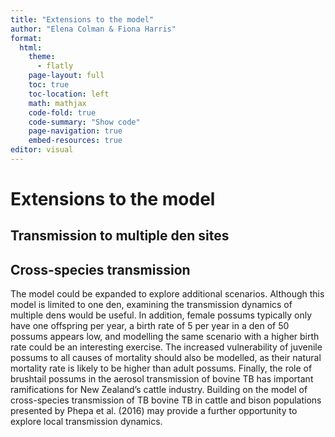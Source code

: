 ```yaml
---
title: "Extensions to the model"
author: "Elena Colman & Fiona Harris"
format:
  html:
    theme: 
      - flatly
    page-layout: full
    toc: true
    toc-location: left
    math: mathjax
    code-fold: true
    code-summary: "Show code"
    page-navigation: true
    embed-resources: true
editor: visual
---
```


# Extensions to the model {#extensions-of-the-model}

## Transmission to multiple den sites {#transmission-to-multiple-den-sites}

## Cross-species transmission {#cross-species-transmission}

The model could be expanded to explore additional scenarios. Although this model is limited to one den, examining the transmission dynamics of multiple dens would be useful. In addition, female possums typically only have one offspring per year, a birth rate of 5 per year in a den of 50 possums appears low, and modelling the same scenario with a higher birth rate could be an interesting exercise. The increased vulnerability of juvenile possums to all causes of mortality should also be modelled, as their natural mortality rate is likely to be higher than adult possums. Finally, the role of brushtail possums in the aerosol transmission of bovine TB has important ramifications for New Zealand’s cattle industry. Building on the model of cross-species transmission of TB bovine TB in cattle and bison populations presented by Phepa et al. (2016) may provide a further opportunity to explore local transmission dynamics.
